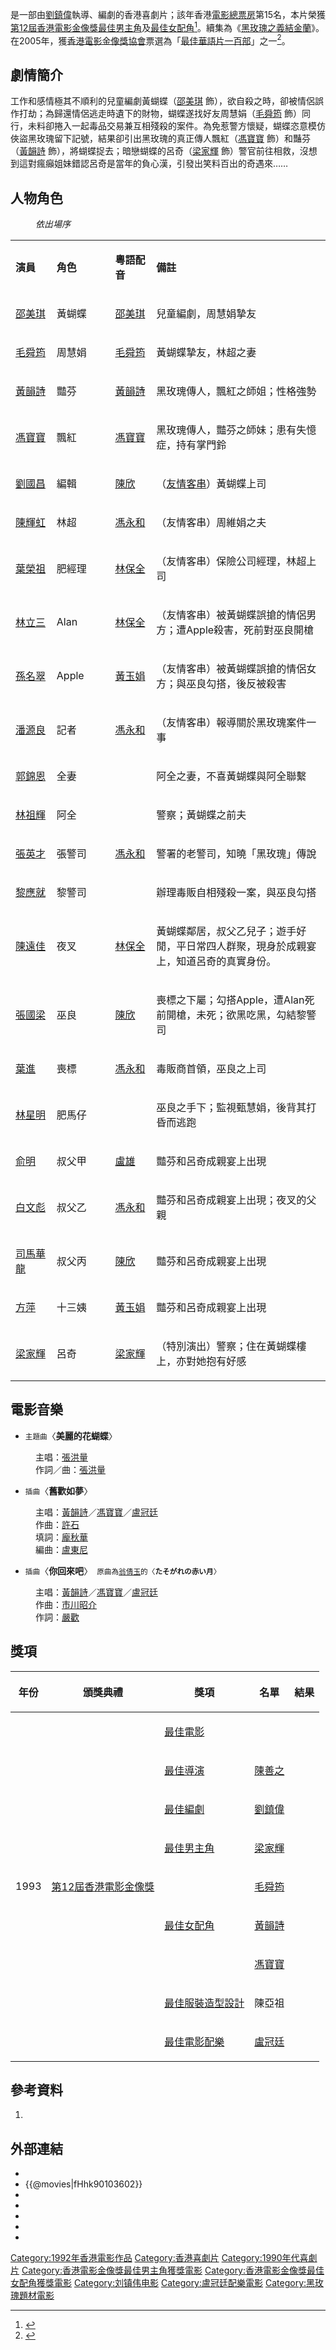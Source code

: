 {{Infobox Film
| name               = 92黑玫瑰對黑玫瑰
| original_name      = ''{{lang|en|92 Legendary La Rose Noire}}''
| image              = 92 Legendary La Rose Noire.jpg
| cn_image           = 
| hk_image           = 
| tw_image           = 
| caption            = 海报
| director           = [[劉鎮偉|劉鎮偉]]
| executive_producer = 
| producer           = [[浮樂蓮|浮樂蓮]]<ref name="museum">{{cite web|url=https://mcms.lcsd.gov.hk/FAMS_ipac/cclib/search/showBib.jsp?oai=Y&f=e&id=6553710419205|title=92黑玫瑰對黑玫瑰 '92 the legendary la rose noire|publisher=[[香港康樂及文化事務署|香港康樂及文化事務署]]博物館館藏資料|date=|accessdate=2021-06-27|archive-date=2021-06-27|archive-url=https://web.archive.org/web/20210627060917/https://mcms.lcsd.gov.hk/FAMS_ipac/cclib/search/showBib.jsp?oai=Y&f=e&id=6553710419205}}</ref>
| producer_2         = 梁鳳英
| writer             = [[劉鎮偉|劉鎮偉]]
| narrator           = 
| production_supervisor =
| 動作指導            = 	梁小熊
| starring           = [[梁家輝|梁家輝]]<br>[[邵美琪|邵美琪]]<br>[[毛舜筠|毛舜筠]]<br>[[馮寶寶|馮寶寶]]<br>[[黃韻詩|黃韻詩]]
| music              = [[盧冠廷|盧冠廷]]
| maintheme          = 〈美麗的花蝴蝶〉／[[張洪量|張洪量]]
| cinematography     = [[陳遠佳|陳遠佳]]
| editing            = [[奚傑偉|奚傑偉]]
| studio             = [[迎滔電影製作有限公司|迎滔電影製作有限公司]]
| distributor        = [[迎滔電影製作有限公司|迎滔電影製作有限公司]]
| released           = {{BHKG}}：{{film date|1992|7|2}}{{JPN}}：{{start date|1993|12|18}}<ref>{{cite web|url=https://www.imdb.com/title/tt0103602/releaseinfo?ref_=tt_dt_rdat|language=en|title=92 Legendary La Rose Noire (1992) Release Info|publisher=[[IMDb|IMDb]]|date=|accessdate=2021-06-23|archive-date=2021-08-09|archive-url=https://web.archive.org/web/20210809215708/https://www.imdb.com/title/tt0103602/releaseinfo?ref_=tt_dt_rdat}}</ref>
| sec-title          = 
| rate               = II（香港）
| runtime            = 95 分鐘
| country            = {{英屬香港電影}}
| language           = 粵語
| imdb_id            = tt0103602
| amg_id             = 1:224459
| budget             = 
| gross              = [[HK$|HK$]] 22,806,044.00<ref>{{cite web |url=http://www.boxofficecn.com/hkboxoffice1992 |title=1992 香港票房 |publisher=中國電影票房榜|access-date=2021-06-23 |archive-date=2021-02-27 |archive-url=https://web.archive.org/web/20210227120218/http://www.boxofficecn.com/hkboxoffice1992 |dead-url=yes }}</ref>
| preceded_by        = 
| followed_by        =《[[黑玫瑰之義結金蘭|黑玫瑰之義結金蘭]]》
| cn_name            = 
| hk_name            = 
| tw_name            = 
}}

{{engname|《92黑玫瑰對黑玫瑰》|''92 Legendary La Rose Noire''}}是一部由[[劉鎮偉|劉鎮偉]]執導、編劇的香港喜劇片；該年香港[[電影票房|電影總票房]]第15名，本片榮獲[[第12屆香港電影金像獎|第12屆香港電影金像獎]][[香港電影金像獎最佳男主角|最佳男主角]]及[[香港電影金像獎最佳女配角|最佳女配角]]<ref>{{cite web|url=http://www.hkfaa.com/winnerlist12.html |title=第12屆香港電影金像獎提名及得獎名單 |work=香港電影金像獎|access-date=2021-06-25 |archive-url=https://web.archive.org/web/20200126162507/http://www.hkfaa.com/winnerlist12.html |archive-date=2020-01-26 |dead-url=no}}</ref>。續集為《[[黑玫瑰之義結金蘭|黑玫瑰之義結金蘭]]》。在2005年，獲[[香港電影金像獎協會|香港電影金像獎協會]]票選為「[[最佳華語電影一百部|最佳華語片一百部]]」之一<ref>{{cite web |url=http://www.hkfaa.com/news/100films.html |title=最佳華語片一百部 The Best 100 Chinese Motion Pictures |publisher=[[香港電影金像獎協會|香港電影金像獎協會]] |accessdate=2010-07-21 |archive-url=https://web.archive.org/web/20210309025042/http://www.hkfaa.com/news/100films.html |archive-date=2021-03-09|dead-url=yes}}</ref>。

== 劇情簡介 ==
工作和感情極其不順利的兒童編劇黃蝴蝶（[[邵美琪|邵美琪]] 飾），欲自殺之時，卻被情侶誤作打劫；為歸還情侶逃走時遺下的財物，蝴蝶遂找好友周慧娟（[[毛舜筠|毛舜筠]] 飾）同行，未料卻捲入一起毒品交易兼互相殘殺的案件。為免惹警方懷疑，蝴蝶恣意模仿俠盜黑玫瑰留下記號，結果卻引出黑玫瑰的真正傳人飄紅（[[馮寶寶|馮寶寶]] 飾）和豔芬（[[黃韻詩|黃韻詩]] 飾），將蝴蝶捉去；暗戀蝴蝶的呂奇（[[梁家輝|梁家輝]] 飾）警官前往相救，沒想到這對瘋癲姐妹錯認呂奇是當年的負心漢，引發出笑料百出的奇遇來……

== 人物角色 ==
:''依出場序''
{|class="wikitable" width="60%"
|- style="background:cornflowerblue; color:white" align=center
|style="width:1%"|'''演員'''||style="width:1%"|'''角色'''||style="width:1%"|'''粵語配音'''||style="width:6%"|'''備註'''
|-
|[[邵美琪|邵美琪]]||黃蝴蝶||[[邵美琪|邵美琪]] ||兒童編劇，周慧娟摯友
|-
|[[毛舜筠|毛舜筠]]||周慧娟||[[毛舜筠|毛舜筠]] ||黃蝴蝶摯友，林超之妻
|-
|[[黃韻詩|黃韻詩]]||豔芬|| [[黃韻詩|黃韻詩]]||黑玫瑰傳人，飄紅之師姐；性格強勢
|-
|[[馮寶寶|馮寶寶]]||飄紅||[[馮寶寶|馮寶寶]] ||黑玫瑰傳人，豔芬之師妹；患有失憶症，持有掌門鈴
|-
|[[劉國昌|劉國昌]]||編輯|| [[陳欣_(配音員)|陳欣]] ||（[[友情客串|友情客串]]）黃蝴蝶上司
|-
|[[陳輝虹|陳輝虹]]||林超||  [[馮永和|馮永和]] ||（友情客串）周維娟之夫
|-
|[[葉榮祖|葉榮祖]]||肥經理|| [[林保全|林保全]]  ||（友情客串）保險公司經理，林超上司
|-
|[[林立三|林立三]]||Alan|| [[林保全|林保全]]   ||（友情客串）被黃蝴蝶誤搶的情侶男方；遭Apple殺害，死前對巫良開槍
|-
|[[孫譽文|孫名翠]]||Apple|| [[黃玉娟|黃玉娟]]  ||（友情客串）被黃蝴蝶誤搶的情侶女方；與巫良勾搭，後反被殺害
|-
|[[潘源良|潘源良]]||記者|| [[馮永和|馮永和]]  ||（友情客串）報導關於黑玫瑰案件一事
|-
|[[郭錦恩|郭錦恩]]||全妻||   ||阿全之妻，不喜黃蝴蝶與阿全聯繫
|-
|[[林祖輝|林祖輝]]||阿全||   ||警察；黃蝴蝶之前夫
|-
|[[張英才|張英才]]||張警司||  [[馮永和|馮永和]]  ||警署的老警司，知曉「黑玫瑰」傳說
|-
|[[黎應就|黎應就]]||黎警司||   || 辦理毒販自相殘殺一案，與巫良勾搭
|-
|[[陳遠佳|陳遠佳]]||夜叉|| [[林保全|林保全]] ||黃蝴蝶鄰居，叔父乙兒子；遊手好閒，平日常四人群聚，現身於成親宴上，知道呂奇的真實身份。
|-
|[[張國梁|張國梁]]||巫良||[[陳欣_(配音員)|陳欣]] ||喪標之下屬；勾搭Apple，遭Alan死前開槍，未死；欲黑吃黑，勾結黎警司
|-
|[[葉進|葉進]]||喪標|| [[馮永和|馮永和]] ||毒販商首領，巫良之上司
|-
|[[林星明|林星明]]||肥馬仔|| ||巫良之手下；監視甄慧娟，後背其打昏而逃跑
|-
|[[俞明|俞明]]||叔父甲||[[盧雄|盧雄]] ||豔芬和呂奇成親宴上出現
|-
|[[白文彪|白文彪]]||叔父乙|| [[馮永和|馮永和]] || 豔芬和呂奇成親宴上出現；夜叉的父親
|-
|[[司馬華龍|司馬華龍]]||叔父丙|| [[陳欣_(配音員)|陳欣]]||豔芬和呂奇成親宴上出現
|-
|[[方萍|方萍]]||十三姨||[[黃玉娟|黃玉娟]]   || 豔芬和呂奇成親宴上出現
|-
|[[梁家輝|梁家輝]]||呂奇 ||[[梁家輝|梁家輝]] ||（特別演出）警察；住在黃蝴蝶樓上，亦對她抱有好感
|}

== 電影音樂 ==
* <small>主題曲</small>〈'''美麗的花蝴蝶'''〉
:主唱：[[張洪量|張洪量]]
:作詞／曲：[[張洪量|張洪量]]<br />

* <small>插曲</small>〈'''舊歡如夢'''〉
:主唱：[[黃韻詩|黃韻詩]]／[[馮寶寶|馮寶寶]]／[[盧冠廷|盧冠廷]]
:作曲：[[許石|許石]]
:填詞：[[龐秋華|龐秋華]]
:編曲：[[盧東尼|盧東尼]]
* <small>插曲</small>〈'''你回來吧'''〉　<small>原曲為[[翁倩玉|翁倩玉]]的〈'''たそがれの赤い月'''〉</small>
:主唱：[[黃韻詩|黃韻詩]]／[[馮寶寶|馮寶寶]]／[[盧冠廷|盧冠廷]]
:作曲：[[市川昭介|市川昭介]]
:作詞：[[嚴歡|嚴歡]]

==獎項==
{|class="wikitable"
!年份!!頒獎典禮!!獎項!!名單!!結果
|-
|rowspan=9|1993
|rowspan=9|[[第12屆香港電影金像獎|第12屆香港電影金像獎]]
|[[香港電影金像獎最佳電影|最佳電影]]|| ||{{nom}}
|-
|[[香港電影金像獎最佳導演|最佳導演]]||[[陳善之|陳善之]]||{{nom}}
|-
|[[香港電影金像獎最佳編劇|最佳編劇]]||[[技安|劉鎮偉]]||{{nom}}
|-
|[[香港電影金像獎最佳男主角|最佳男主角]]||[[梁家輝|梁家輝]]||{{won}}
|-
|rowspan=3|[[香港電影金像獎最佳女配角|最佳女配角]]
|[[毛舜筠|毛舜筠]]||{{nom}}
|-
|[[黃韻詩|黃韻詩]]||{{nom}}
|-
|[[馮寶寶|馮寶寶]]||{{won}}
|-
|[[香港電影金像獎最佳服裝造型設計|最佳服裝造型設計]]||陳亞祖||{{nom}}
|-
|[[香港電影金像獎最佳原創電影歌曲|最佳電影配樂]]||[[盧冠廷|盧冠廷]]||{{nom}}
|}

== 參考資料 ==
{{reflist}}
# {{cite web |url= http://hk.myblog.yahoo.com/maninov4u/article?mid=3028 |title= 中詞日曲 : 淚的衣裳/你回來吧 |author= The Long Distance Voyager |date= 2010年8月30日 |work= 遠航者遊蹤 |publisher=  |accessdate= 2010年10月27日 |language= zh |archive-date= 2013年1月5日 |archive-url= https://archive.is/20130105161928/http://hk.myblog.yahoo.com/maninov4u/article?mid=3028 |dead-url= no }}

== 外部連結 ==
*{{hkmdb title|7483}}
*{{@movies|fHhk90103602}}
*{{douban}}
*{{Mtime|15328}}
*{{Amg movie|224459}}
*{{rotten-tomatoes|92-hak-mooi-gwai-dui-hak-mooi-gwai-92-black-rose-vs-black-rose}}
*{{imdb title|0103602}}

{{劉鎮偉}}
{{最佳華語電影一百部}}
{{百部不可不看的香港電影}}
[[Category:1992年香港電影作品|Category:1992年香港電影作品]]
[[Category:香港喜劇片|Category:香港喜劇片]]
[[Category:1990年代喜劇片|Category:1990年代喜劇片]]
[[Category:香港電影金像獎最佳男主角獲獎電影|Category:香港電影金像獎最佳男主角獲獎電影]]
[[Category:香港電影金像獎最佳女配角獲獎電影|Category:香港電影金像獎最佳女配角獲獎電影]]
[[Category:刘镇伟电影|Category:刘镇伟电影]]
[[Category:盧冠廷配樂電影|Category:盧冠廷配樂電影]]
[[Category:黑玫瑰題材電影|Category:黑玫瑰題材電影]]